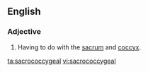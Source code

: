 ==English==
===Adjective===
{{en-adj|-}}
#{{medicine}} Having to do with the [[sacrum]] and [[coccyx]].

[[ta:sacrococcygeal]]
[[vi:sacrococcygeal]]